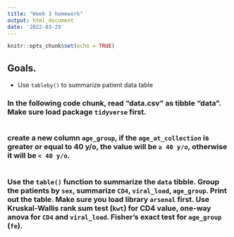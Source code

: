 ```yaml
---
title: "Week 3 homework"
output: html_document
date: '2022-03-29'
---
```


```r
knitr::opts_chunk$set(echo = TRUE)
```

## Goals. 
- Use `tableby()` to summarize patient data table


### In the following code chunk, read "data.csv" as tibble "data". Make sure load package `tidyverse` first. 
```r

```
### create a new column `age_group`, if the `age_at_collection` is greater or equal to 40 y/o, the value will be `≥ 40 y/o`, otherwise it will be `< 40 y/o`.

```r

```

### Use the `table()` function to summarize the `data` tibble. Group the patients by `sex`, summarize `CD4`, `viral_load`, `age_group`. Print out the table. Make sure you load library `arsenal` first. Use Kruskal-Wallis rank sum test (`kwt`) for CD4 value, one-way anova for `CD4` and `viral_load`. Fisher's exact test for `age_group` (`fe`).
```r

```
